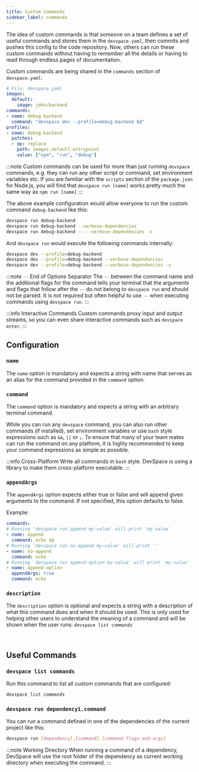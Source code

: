 ```yaml
---
title: Custom Commands
sidebar_label: commands
---
```


The idea of custom commands is that someone on a team defines a set of useful commands and stores them in the `devspace.yaml`, then commits and pushes this config to the code repository. Now, others can run these custom commands without having to remember all the details or having to read through endless pages of documentation.

Custom commands are being shared in the `commands` section of `devspace.yaml`:
```yaml
# File: devspace.yaml
images:
  default:
    image: john/backend
commands:
- name: debug-backend
  command: "devspace dev --profile=debug-backend $@"
profiles:
- name: debug-backend
  patches:
  - op: replace
    path: images.default.entrypoint
    value: ["npm", "run", "debug"]
```

:::note
Custom commands can be used for more than just running `devspace` commands, e.g. they can run any other script or command, set environment variables etc. If you are familiar with the `scripts` section of the `package.json` for Node.js, you will find that `devspace run [name]` works pretty much the same way as `npm run [name]`
:::

The above example configuration would allow everyone to run the custom command `debug-backend` like this:
```bash
devspace run debug-backend
devspace run debug-backend --verbose-dependencies
devspace run debug-backend -- --verbose-dependencies -s
```

And `devspace run` would execute the following commands internally:
```bash
devspace dev --profile=debug-backend
devspace dev --profile=debug-backend --verbose-dependencies
devspace dev --profile=debug-backend --verbose-dependencies -s
```

:::note `--` End of Options Separator
The `--` between the command name and the additional flags for the command tells your terminal that the arguments and flags that follow after the `--` do not belong to `devspace run` and should not be parsed. It is not required but often helpful to use `--` when executing commands using `devspace run`.
:::

:::info Interactive Commands
Custom commands proxy input and output streams, so you can even share interactive commands such as `devspace enter`.
:::


## Configuration

### `name`
The `name` option is mandatory and expects a string with name that serves as an alias for the command provided in the `command` option.


### `command`
The `command` option is mandatory and expects a string with an arbitrary terminal command.

While you can run any `devspace` command, you can also run other commands (if installed), set environment variables or use `bash` style expressions such as `&&`, `||` or `;`. To ensure that many of your team mates can run the command on any platform, it is highly recommended to keep your command expressions as simple as possible.

:::info Cross-Platform
Write all commands in `bash` style. DevSpace is using a library to make them cross-platform executable.
:::

### `appendArgs`
The `appendArgs` option expects either true or false and will append given arguments to the command. If not specified, this option defaults to false.

Example:
```yaml
commands:
# Running 'devspace run append my-value' will print 'my-value'
- name: append
  command: echo $@
# Running 'devspace run no-append my-value' will print ''
- name: no-append
  command: echo
# Running 'devspace run append-option my-value' will print 'my-value'
- name: append-option
  appendArgs: true
  command: echo
```

### `description`
The `description` option is optional and expects a string with a description of what this command does and when it should be used. This is only used for helping other users to understand the meaning of a command and will be shown when the user runs: `devspace list commands`


<br/>

## Useful Commands

### `devspace list commands`
Run this command to list all custom commands that are configured:
```bash
devspace list commands
```


### `devspace run dependency1.command`
You can run a command defined in one of the dependencies of the current project like this:
```bash
devspace run [dependency].[command] [command-flags-and-args]
```

:::note Working Directory
When running a command of a dependency, DevSpace will use the root folder of the dependency as current working directory when executing the command.
:::
